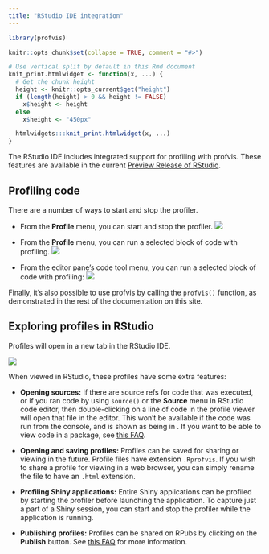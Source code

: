 ```yaml
---
title: "RStudio IDE integration"
---
```


```r
library(profvis)

knitr::opts_chunk$set(collapse = TRUE, comment = "#>")

# Use vertical split by default in this Rmd document
knit_print.htmlwidget <- function(x, ...) {
  # Get the chunk height
  height <- knitr::opts_current$get("height")
  if (length(height) > 0 && height != FALSE)
    x$height <- height
  else
    x$height <- "450px"

  htmlwidgets:::knit_print.htmlwidget(x, ...)
}
```


The RStudio IDE includes integrated support for profiling with profvis. These features are available in the current [Preview Release of RStudio](https://www.rstudio.com/products/rstudio/download/preview/).

## Profiling code

There are a number of ways to start and stop the profiler.

* From the **Profile** menu, you can start and stop the profiler.
  ![](rstudio-profile-menu-start-profiling.png)

* From the **Profile** menu, you can run a selected block of code with profiling.
  ![](rstudio-profile-menu-selected-lines.png)

* From the editor pane's code tool menu, you can run a selected block of code with profiling:
  ![](rstudio-code-tools-menu.png)

Finally, it's also possible to use profvis by calling the `profvis()` function, as demonstrated in the rest of the documentation on this site.


## Exploring profiles in RStudio

Profiles will open in a new tab in the RStudio IDE.

![](rstudio-profile-view.png)

When viewed in RStudio, these profiles have some extra features:

* **Opening sources:** If there are source refs for code that was executed, or if you ran code by using `source()` or the **Source** menu in RStudio code editor, then double-clicking on a line of code in the profile viewer will open that file in the editor. This won't be available if the code was run from the console, and is shown as being in **<expr>**. If you want to be able to view code in a package, see [this FAQ](faq.html#how-do-i-get-code-from-an-r-package-to-show-in-the-code-panel).

* **Opening and saving profiles:** Profiles can be saved for sharing or viewing in the future. Profile files have extension `.Rprofvis`. If you wish to share a profile for viewing in a web browser, you can simply rename the file to have an `.html` extension.

* **Profiling Shiny applications:** Entire Shiny applications can be profiled by starting the profiler before launching the application. To capture just a part of a Shiny session, you can start and stop the profiler while the application is running.

* **Publishing profiles:** Profiles can be shared on RPubs by clicking on the **Publish** button. See [this FAQ](http://rstudio.github.io/profvis/faq.html#how-do-i-share-a-profvis-visualization) for more information.
